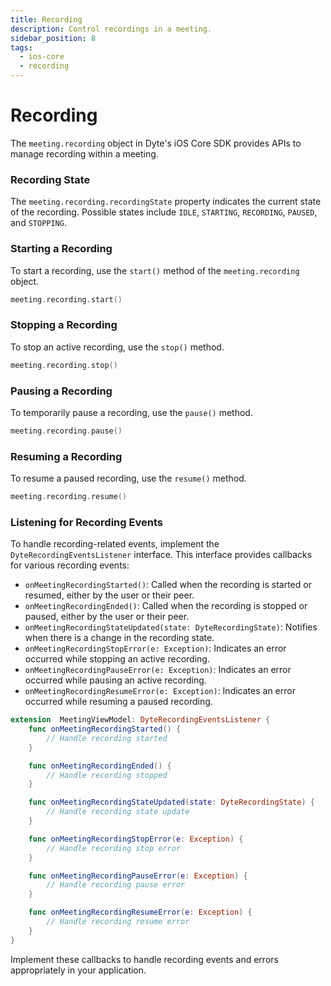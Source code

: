 ```yaml
---
title: Recording
description: Control recordings in a meeting.
sidebar_position: 8
tags:
  - ios-core
  - recording
---
```


# Recording

The `meeting.recording` object in Dyte's iOS Core SDK provides APIs to manage recording within a meeting.

### Recording State

The `meeting.recording.recordingState` property indicates the current state of the recording. Possible states include `IDLE`,
`STARTING`, `RECORDING`, `PAUSED`, and `STOPPING`.

### Starting a Recording

To start a recording, use the `start()` method of the `meeting.recording` object.

```swift
meeting.recording.start()
```

### Stopping a Recording

To stop an active recording, use the `stop()` method.

```swift
meeting.recording.stop()
```

### Pausing a Recording

To temporarily pause a recording, use the `pause()` method.

```swift
meeting.recording.pause()
```

### Resuming a Recording

To resume a paused recording, use the `resume()` method.

```swift
meeting.recording.resume()
```

### Listening for Recording Events

To handle recording-related events, implement the `DyteRecordingEventsListener` interface. This interface provides callbacks for
various recording events:

- `onMeetingRecordingStarted()`: Called when the recording is started or resumed, either by the user or their peer.
- `onMeetingRecordingEnded()`: Called when the recording is stopped or paused, either by the user or their peer.
- `onMeetingRecordingStateUpdated(state: DyteRecordingState)`: Notifies when there is a change in the recording state.
- `onMeetingRecordingStopError(e: Exception)`: Indicates an error occurred while stopping an active recording.
- `onMeetingRecordingPauseError(e: Exception)`: Indicates an error occurred while pausing an active recording.
- `onMeetingRecordingResumeError(e: Exception)`: Indicates an error occurred while resuming a paused recording.

```swift
extension  MeetingViewModel: DyteRecordingEventsListener {
    func onMeetingRecordingStarted() {
        // Handle recording started
    }

    func onMeetingRecordingEnded() {
        // Handle recording stopped
    }

    func onMeetingRecordingStateUpdated(state: DyteRecordingState) {
        // Handle recording state update
    }

    func onMeetingRecordingStopError(e: Exception) {
        // Handle recording stop error
    }

    func onMeetingRecordingPauseError(e: Exception) {
        // Handle recording pause error
    }

    func onMeetingRecordingResumeError(e: Exception) {
        // Handle recording resume error
    }
}
```

Implement these callbacks to handle recording events and errors appropriately in your application.

<head>
  <title>iOS Core Recording</title>
</head>
